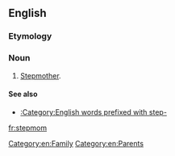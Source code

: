 ==English==

===Etymology===
{{prefix|step|mom|lang=en}}

===Noun===
{{en-noun}}

# {{lb|en|informal}} [[stepmother|Stepmother]].

====See also====
* [[:Category:English words prefixed with step-]]
[[Category:en:Family]]
[[Category:en:Parents]]

[[fr:stepmom]]